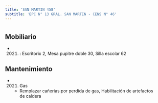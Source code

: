 ```yaml
---
title: 'SAN MARTIN 458'
subtitle: 'EPC N° 13 GRAL. SAN MARTIN - CENS N° 46'
---
```


#


## Mobiliario

*  (2021) : Escritorio 2, Mesa pupitre doble 30, Silla escolar 62 





## Mantenimiento

*  (2021) Gas 
    + Remplazar cañerias por perdida de gas, Habilitación de artefactos de caldera



